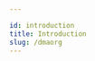 ```yaml
---

id: introduction
title: Introduction
slug: /dmaorg
---
```


<div hidden>Vessel gif changed and where the link to dmaorg was discovered<div>
# 04/20/18 - Vessel gif changed

The [gif/video](https://www.youtube.com/watch?v=IigZXFhkbMM) used on the [Vessel tab](https://store.twentyonepilots.com/vessel.html) of the twenty one pilots store site was replaced with one containing an incomplete link: [https://dmaorg.info/found/⁙_./clancy.html](https://dmaorg.info/found/15398642_14/clancy.html). This corresponds to the first eye tweeted before the hiatus: “You’ll have to come and find me.”

[![Alt text: Gif with various scenes from Vessel music videos and behind the scenes videos, including Holding On To You, House of Gold, and Car Radio. Clip at end of gif shows tv screen from Car Radio music video with a link hidden in the TV static/ glitch.](./assets/vesselstorepage.gif)](./assets/vesselstorepage.gif)


# 04/21/18 - Vessel gif discovered

The [Vessel gif](https://gfycat.com/gifs/detail/difficultoldfashionedantarcticfurseals) was first discovered by reddit user Jake Dello ([/u/jakedello](https://www.reddit.com/u/jakedello)). The domain ([dmaorg.info](http://dmaorg.info)) linked to an error site with the message:


<BrowserWindow url="http://dmaorg.info">
<h1>404 ER_ROR</h1>

you are in violation. thEy mustn't know you were here. no one should ever find out About this. you can never tell anyone about thiS -- for The sake of the others' survIval, you muSt keep this silent. we mUst keeP silent. no one can know. no one can know. no o ne c an kn ow_

(Violation Code. 15398642_14)
</BrowserWindow>


:::info
View the page on [dmaorg archive](https://www.dmaorg.site/404.html)
:::

When you copy the violation code into the url, you get the main dmaorg site: http://dmaorg.info/found/15398642_14/clancy.html

# Vessel gif removed and added back
On April 30, the Vessel gif was removed from the store and then added back again on July 3 2018. 
